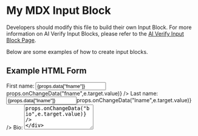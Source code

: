 # My MDX Input Block

Developers should modify this file to build their own Input Block. For more information on AI Verify Input Blocks, please refer to the [AI Verify Input Block Page](https://gitlab.com/imda_dsl/t2po/ai-verify/ai-verify-portal/aiverify-plugin/-/blob/main/docs/InputBlock.md).

Below are some examples of how to create input blocks.

## Example HTML Form

<div style={{ display:"flex", flexDirection:"column", marginBottom:"10px" }}>
  <label htmlFor="fname">First name:</label>
  <input type="text" id="fname" value={props.data["fname"]} onChange={(e)=>props.onChangeData("fname",e.target.value)} />
  <label htmlFor="lname">Last name:</label>
  <input type="text" id="lname" value={props.data["lname"]} onChange={(e)=>props.onChangeData("lname",e.target.value)} />
  <label htmlFor="bio">Bio:</label>
  <textarea rows="4" style={{ width:"100%", resize:"none" }} value={props.data["bio"]} onChange={(e)=>props.onChangeData("bio",e.target.value)} />
</div>

## Example use of Decision Tree Component

The [AI Verify Shared Library DecisionTree](https://gitlab.com/imda_dsl/t2po/ai-verify/ai-verify-portal/aiverify-shared-library/-/tree/main/packages/graph) allows user to build their own decision tree.

You can find an example of Decision Tree Input Block from the [Widgets for Fairness Metrics Toolbox](https://gitlab.com/imda_dsl/t2po/ai-verify/ai-verify-stock-plugins/aiverify.stock.fairness-metrics-toolbox-widgets) plugin.
An example use of the **DecisionTree** component can be found in the implementation for the [AI Verify Fairness Tree](https://gitlab.com/imda_dsl/t2po/ai-verify/ai-verify-stock-plugins/aiverify.stock.fairness-metrics-toolbox-widgets/-/blob/main/inputs/fairness-tree.mdx) is found under the *inputs* folder.

